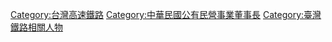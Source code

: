 [[Category:台灣高速鐵路|Category:台灣高速鐵路]]
[[Category:中華民國公有民營事業董事長|Category:中華民國公有民營事業董事長]]
[[Category:臺灣鐵路相關人物|Category:臺灣鐵路相關人物]]
